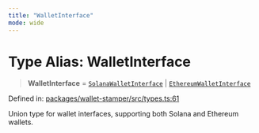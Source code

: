 ```yaml
---
title: "WalletInterface"
mode: wide
---
```

  
# Type Alias: WalletInterface

> **WalletInterface** = [`SolanaWalletInterface`](../SolanaWalletInterface/readme) \| [`EthereumWalletInterface`](../EthereumWalletInterface/readme)

Defined in: [packages/wallet-stamper/src/types.ts:61](https://github.com/tkhq/sdk/blob/main/packages/wallet-stamper/src/types.ts#L61)

Union type for wallet interfaces, supporting both Solana and Ethereum wallets.
